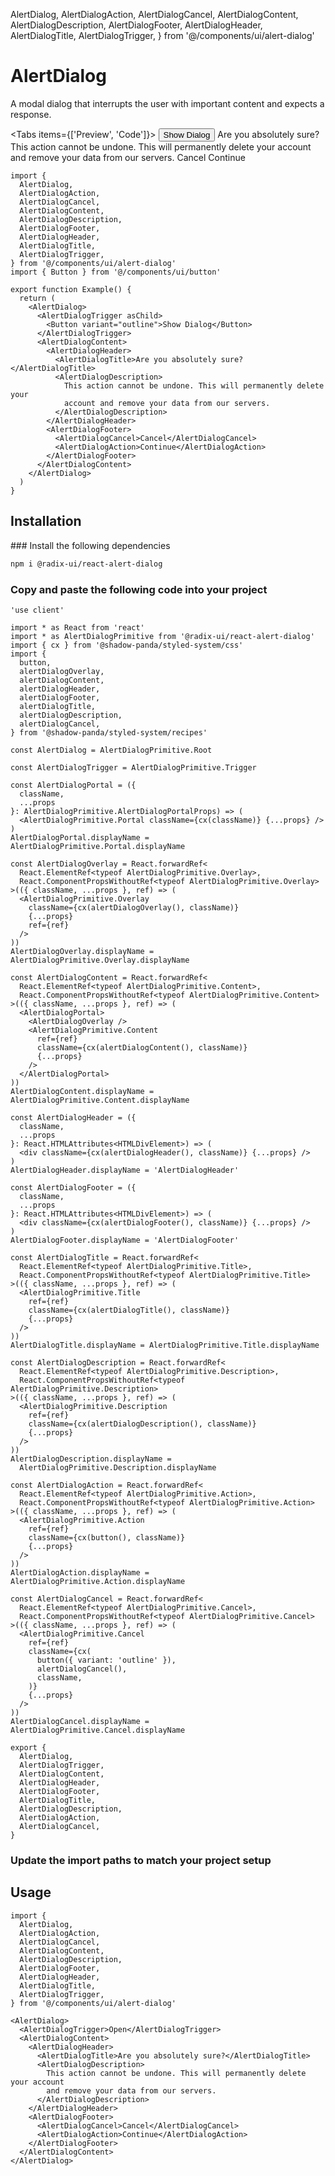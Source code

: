   AlertDialog,
  AlertDialogAction,
  AlertDialogCancel,
  AlertDialogContent,
  AlertDialogDescription,
  AlertDialogFooter,
  AlertDialogHeader,
  AlertDialogTitle,
  AlertDialogTrigger,
} from '@/components/ui/alert-dialog'

# AlertDialog

A modal dialog that interrupts the user with important content and expects a response.

<Tabs items={['Preview', 'Code']}>
  <Tab>
    <Preview>
      <AlertDialog>
        <AlertDialogTrigger asChild>
          <Button variant="outline">Show Dialog</Button>
        </AlertDialogTrigger>
        <AlertDialogContent>
          <AlertDialogHeader>
            <AlertDialogTitle>Are you absolutely sure?</AlertDialogTitle>
            <AlertDialogDescription>This action cannot be undone. This will permanently delete your account and remove your data from our servers.</AlertDialogDescription>
          </AlertDialogHeader>
          <AlertDialogFooter>
            <AlertDialogCancel>Cancel</AlertDialogCancel>
            <AlertDialogAction>Continue</AlertDialogAction>
          </AlertDialogFooter>
        </AlertDialogContent>
      </AlertDialog>
    </Preview>
  </Tab>
  <Tab>

```tsx copy
import {
  AlertDialog,
  AlertDialogAction,
  AlertDialogCancel,
  AlertDialogContent,
  AlertDialogDescription,
  AlertDialogFooter,
  AlertDialogHeader,
  AlertDialogTitle,
  AlertDialogTrigger,
} from '@/components/ui/alert-dialog'
import { Button } from '@/components/ui/button'

export function Example() {
  return (
    <AlertDialog>
      <AlertDialogTrigger asChild>
        <Button variant="outline">Show Dialog</Button>
      </AlertDialogTrigger>
      <AlertDialogContent>
        <AlertDialogHeader>
          <AlertDialogTitle>Are you absolutely sure?</AlertDialogTitle>
          <AlertDialogDescription>
            This action cannot be undone. This will permanently delete your
            account and remove your data from our servers.
          </AlertDialogDescription>
        </AlertDialogHeader>
        <AlertDialogFooter>
          <AlertDialogCancel>Cancel</AlertDialogCancel>
          <AlertDialogAction>Continue</AlertDialogAction>
        </AlertDialogFooter>
      </AlertDialogContent>
    </AlertDialog>
  )
}
```

  </Tab>
</Tabs>

## Installation

<Steps>
### Install the following dependencies

```bash npm2yarn copy
npm i @radix-ui/react-alert-dialog
```

### Copy and paste the following code into your project

```tsx filename="components/ui/alert-dialog.tsx" copy
'use client'

import * as React from 'react'
import * as AlertDialogPrimitive from '@radix-ui/react-alert-dialog'
import { cx } from '@shadow-panda/styled-system/css'
import {
  button,
  alertDialogOverlay,
  alertDialogContent,
  alertDialogHeader,
  alertDialogFooter,
  alertDialogTitle,
  alertDialogDescription,
  alertDialogCancel,
} from '@shadow-panda/styled-system/recipes'

const AlertDialog = AlertDialogPrimitive.Root

const AlertDialogTrigger = AlertDialogPrimitive.Trigger

const AlertDialogPortal = ({
  className,
  ...props
}: AlertDialogPrimitive.AlertDialogPortalProps) => (
  <AlertDialogPrimitive.Portal className={cx(className)} {...props} />
)
AlertDialogPortal.displayName = AlertDialogPrimitive.Portal.displayName

const AlertDialogOverlay = React.forwardRef<
  React.ElementRef<typeof AlertDialogPrimitive.Overlay>,
  React.ComponentPropsWithoutRef<typeof AlertDialogPrimitive.Overlay>
>(({ className, ...props }, ref) => (
  <AlertDialogPrimitive.Overlay
    className={cx(alertDialogOverlay(), className)}
    {...props}
    ref={ref}
  />
))
AlertDialogOverlay.displayName = AlertDialogPrimitive.Overlay.displayName

const AlertDialogContent = React.forwardRef<
  React.ElementRef<typeof AlertDialogPrimitive.Content>,
  React.ComponentPropsWithoutRef<typeof AlertDialogPrimitive.Content>
>(({ className, ...props }, ref) => (
  <AlertDialogPortal>
    <AlertDialogOverlay />
    <AlertDialogPrimitive.Content
      ref={ref}
      className={cx(alertDialogContent(), className)}
      {...props}
    />
  </AlertDialogPortal>
))
AlertDialogContent.displayName = AlertDialogPrimitive.Content.displayName

const AlertDialogHeader = ({
  className,
  ...props
}: React.HTMLAttributes<HTMLDivElement>) => (
  <div className={cx(alertDialogHeader(), className)} {...props} />
)
AlertDialogHeader.displayName = 'AlertDialogHeader'

const AlertDialogFooter = ({
  className,
  ...props
}: React.HTMLAttributes<HTMLDivElement>) => (
  <div className={cx(alertDialogFooter(), className)} {...props} />
)
AlertDialogFooter.displayName = 'AlertDialogFooter'

const AlertDialogTitle = React.forwardRef<
  React.ElementRef<typeof AlertDialogPrimitive.Title>,
  React.ComponentPropsWithoutRef<typeof AlertDialogPrimitive.Title>
>(({ className, ...props }, ref) => (
  <AlertDialogPrimitive.Title
    ref={ref}
    className={cx(alertDialogTitle(), className)}
    {...props}
  />
))
AlertDialogTitle.displayName = AlertDialogPrimitive.Title.displayName

const AlertDialogDescription = React.forwardRef<
  React.ElementRef<typeof AlertDialogPrimitive.Description>,
  React.ComponentPropsWithoutRef<typeof AlertDialogPrimitive.Description>
>(({ className, ...props }, ref) => (
  <AlertDialogPrimitive.Description
    ref={ref}
    className={cx(alertDialogDescription(), className)}
    {...props}
  />
))
AlertDialogDescription.displayName =
  AlertDialogPrimitive.Description.displayName

const AlertDialogAction = React.forwardRef<
  React.ElementRef<typeof AlertDialogPrimitive.Action>,
  React.ComponentPropsWithoutRef<typeof AlertDialogPrimitive.Action>
>(({ className, ...props }, ref) => (
  <AlertDialogPrimitive.Action
    ref={ref}
    className={cx(button(), className)}
    {...props}
  />
))
AlertDialogAction.displayName = AlertDialogPrimitive.Action.displayName

const AlertDialogCancel = React.forwardRef<
  React.ElementRef<typeof AlertDialogPrimitive.Cancel>,
  React.ComponentPropsWithoutRef<typeof AlertDialogPrimitive.Cancel>
>(({ className, ...props }, ref) => (
  <AlertDialogPrimitive.Cancel
    ref={ref}
    className={cx(
      button({ variant: 'outline' }),
      alertDialogCancel(),
      className,
    )}
    {...props}
  />
))
AlertDialogCancel.displayName = AlertDialogPrimitive.Cancel.displayName

export {
  AlertDialog,
  AlertDialogTrigger,
  AlertDialogContent,
  AlertDialogHeader,
  AlertDialogFooter,
  AlertDialogTitle,
  AlertDialogDescription,
  AlertDialogAction,
  AlertDialogCancel,
}
```

### Update the import paths to match your project setup

</Steps>

## Usage

```tsx copy
import {
  AlertDialog,
  AlertDialogAction,
  AlertDialogCancel,
  AlertDialogContent,
  AlertDialogDescription,
  AlertDialogFooter,
  AlertDialogHeader,
  AlertDialogTitle,
  AlertDialogTrigger,
} from '@/components/ui/alert-dialog'
```

```tsx copy
<AlertDialog>
  <AlertDialogTrigger>Open</AlertDialogTrigger>
  <AlertDialogContent>
    <AlertDialogHeader>
      <AlertDialogTitle>Are you absolutely sure?</AlertDialogTitle>
      <AlertDialogDescription>
        This action cannot be undone. This will permanently delete your account
        and remove your data from our servers.
      </AlertDialogDescription>
    </AlertDialogHeader>
    <AlertDialogFooter>
      <AlertDialogCancel>Cancel</AlertDialogCancel>
      <AlertDialogAction>Continue</AlertDialogAction>
    </AlertDialogFooter>
  </AlertDialogContent>
</AlertDialog>
```
